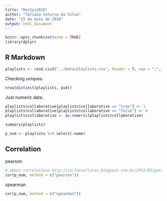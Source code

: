 ```yaml
---
title: "RecSys2018"
author: "Tatiana Saturno da Silva"
date: "15 de maio de 2018"
output: html_document
---
```


```r
knitr::opts_chunk$set(echo = TRUE)
library(dplyr)
```

## R Markdown

```r
playlists <- read.csv2("../data/playlists.csv", header = T, sep = ";", stringsAsFactors = F)
```

Checking uniques.
```r
nrow(distinct(playlists, pid))
```


Just numeric data.

```r
playlists$collaborative[playlists$collaborative == "true"] <- 1
playlists$collaborative[playlists$collaborative == "false"] <- 0
playlists$collaborative <- as.numeric(playlists$collaborative)

summary(playlists)

p_num <- playlists %>% select(-name)
```

## Correlation
pearson
```r
# about correlations http://carloscollares.blogspot.com.br/2012/03/gostaria-de-saber-diferenca-das.html
cor(p_num, method = c("pearson"))
```

spearman
```r
cor(p_num, method = c("spearman"))
```